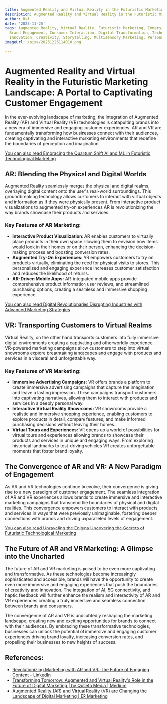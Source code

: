 ```yaml
---
title: Augmented Reality and Virtual Reality in the Futuristic Marketing Landscape
description: Augmented Reality and Virtual Reality in the Futuristic Marketing Landscape
author: Usf
date: '2023-11-25'
tags: Augmented Reality, Virtual Reality, Futuristic Marketing, Immersive Experiences,
  Brand Engagement, Consumer Interaction, Digital Transformation, Technology Integration,
  Innovation, Creativity, Storytelling, Multisensory Marketing, Personalization
imageUrl: /pixa/20231223114010.png

---
```

#  **Augmented Reality and Virtual Reality in  the Futuristic Marketing Landscape: A Portal to Captivating Customer Engagement**

In the ever-evolving  landscape of marketing, the integration of  Augmented Reality  (AR) and Virtual  Reality (VR) technologies is catapulting brands into a new era of  immersive and engaging customer experiences. AR and VR are fundamentally transforming how businesses connect with their audiences, creating captivating and interactive marketing environments that redefine the boundaries of perception and imagination.

[You can also read Embracing the  Quantum Shift AI and  ML in Futuristic Technological Marketing](Embracing%20the%20Quantum%20Shift%20AI%20and%20ML%20in%20Futuristic%20Technological%20Marketing)


## **AR: Blending the Physical and Digital Worlds**

Augmented Reality seamlessly merges the physical and  digital  realms, overlaying digital content onto the user's real-world surroundings. This groundbreaking technology allows customers to interact with virtual  objects and information as if they  were physically present. From  interactive product visualizations  to augmented try-on experiences AR is revolutionizing the way brands  showcase their products and services.

### **Key Features of AR Marketing:**

- **Interactive Product Visualization:** AR enables customers to virtually place products in their own space allowing them to envision how items would  look in their homes or on their person, enhancing the decision-making process and boosting  conversion  rates.
-  **Augmented Try-On Experiences:** AR empowers customers to try on products virtually, eliminating  the need for physical visits to stores. This personalized  and  engaging experience increases customer satisfaction and reduces the likelihood of  returns.
- **AR-Driven Mobile Apps:** AR-integrated mobile apps provide comprehensive product information user reviews, and streamlined purchasing options, creating a seamless and immersive shopping  experience.

[You can also read Digital Revolutionaries Disrupting Industries with Advanced Marketing  Strategies](Digital%20Revolutionaries%20Disrupting%20Industries%20with%20Advanced%20Marketing%20Strategies)


## **VR: Transporting Customers to Virtual Realms**

Virtual Reality, on the other hand transports customers into fully immersive digital environments creating  a captivating and otherworldly experience. VR-powered marketing campaigns allow customers to  step into virtual showrooms explore  breathtaking landscapes and engage with products and services in a visceral and unforgettable way.

### **Key Features of VR Marketing:**

- **Immersive Advertising Campaigns:** VR offers brands a platform to create  immersive advertising campaigns  that capture the imagination and  leave a lasting impression.  These campaigns transport customers into  captivating narratives, allowing them to interact with  products and services in a deeply personal way.
- **Interactive Virtual Reality Showrooms:** VR showrooms provide  a realistic and immersive shopping experience, enabling customers  to explore products in detail, compare features, and make informed  purchasing decisions without leaving their homes.
- **Virtual Tours and Experiences:** VR opens up a world of possibilities  for  virtual tours and experiences allowing brands  to showcase  their products and services in unique and engaging ways. From exploring historical landmarks to test-driving  vehicles VR creates unforgettable moments that foster brand loyalty.

## **The Convergence of AR and VR: A New Paradigm of Engagement**

As AR and VR technologies continue to evolve, their convergence  is giving rise to a new paradigm of  customer engagement. The seamless  integration  of AR and VR experiences allows brands to create immersive and interactive marketing campaigns that transcend  the boundaries of  physical and digital realities. This convergence empowers customers to interact with products and services in ways that were previously unimaginable, fostering deeper connections with brands and driving unparalleled levels of engagement.

[You can also  read Unraveling the Enigma Uncovering the Secrets of Futuristic Technological Marketing](Unraveling%20the%20Enigma%20Uncovering%20the%20Secrets%20of%20Futuristic%20Technological%20Marketing)


## **The Future of AR and VR Marketing: A Glimpse into the Uncharted**

The future of AR and VR marketing is poised to be even more  captivating and transformative. As these technologies become increasingly  sophisticated and accessible, brands will have the opportunity to create even more immersive and engaging experiences that push the boundaries of creativity and innovation. The integration of  AI, 5G connectivity, and  haptic feedback will  further enhance the realism and interactivity of  AR and VR experiences  creating a truly  immersive and seamless connection between brands and consumers.

The convergence of AR and VR is undoubtedly reshaping the marketing landscape, creating new and exciting  opportunities for brands to connect  with their audiences. By  embracing these transformative technologies,  businesses  can unlock the potential of  immersive and engaging  customer experiences driving brand loyalty, increasing conversion rates, and propelling their businesses to new heights of  success.

## References:
- [Revolutionizing Marketing with AR and VR: The Future of Engaging Content - LinkedIn](https://www.linkedin.com/pulse/revolutionizing-marketing-ar-vr-future-engaging-bahene-tumwekwasize-px6sf?trk=article-ssr-frontend-pulse_more-articles_related-content-card)
- [Transforming Tomorrow: Augmented and Virtual Reality's Role in the Future of Digital Marketing | by Qubeta Media | Medium](https://medium.com/@QUBETAMEDIA/transforming-tomorrow-augmented-and-virtual-realitys-role-in-the-future-of-digital-marketing-5b731ed78565)
- [Augmented Reality (AR) and Virtual Reality (VR) are Changing the Landscape of Digital Marketing | ER Marketing](https://ermarketing.net/navigate-the-channel/augmented-reality-ar-and-virtual-reality-vr-are-changing-the-landscape-of-digital-marketing/)
